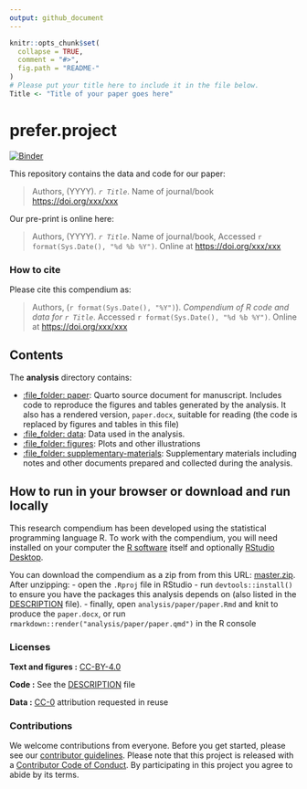 ```yaml
---
output: github_document
---
```


<!-- README.md is generated from README.Rmd. Please edit that file -->

```r
knitr::opts_chunk$set(
  collapse = TRUE,
  comment = "#>",
  fig.path = "README-"
)
# Please put your title here to include it in the file below.
Title <- "Title of your paper goes here"
```

# prefer.project

[![Binder](https://mybinder.org/badge_logo.svg)](https://mybinder.org/v2/gh/mx-jx/prefer.project/master?urlpath=rstudio)

This repository contains the data and code for our paper:

> Authors, (YYYY). _`r Title`_. Name of journal/book <https://doi.org/xxx/xxx>

Our pre-print is online here:

> Authors, (YYYY). _`r Title`_. Name of journal/book, Accessed `r format(Sys.Date(), "%d %b %Y")`. Online at <https://doi.org/xxx/xxx>


### How to cite

Please cite this compendium as:

> Authors, (`r format(Sys.Date(), "%Y")`). _Compendium of R code and data for `r Title`_. Accessed `r format(Sys.Date(), "%d %b %Y")`. Online at <https://doi.org/xxx/xxx>

## Contents

The **analysis** directory contains:

  - [:file\_folder: paper](/analysis/paper): Quarto source document
    for manuscript. Includes code to reproduce the figures and tables
    generated by the analysis. It also has a rendered version,
    `paper.docx`, suitable for reading (the code is replaced by figures
    and tables in this file)
  - [:file\_folder: data](/analysis/data): Data used in the analysis.
  - [:file\_folder: figures](/analysis/figures): Plots and other
    illustrations
  - [:file\_folder:
    supplementary-materials](/analysis/supplementary-materials):
    Supplementary materials including notes and other documents
    prepared and collected during the analysis.

## How to run in your browser or download and run locally

This research compendium has been developed using the statistical programming
language R. To work with the compendium, you will need
installed on your computer the [R software](https://cloud.r-project.org/)
itself and optionally [RStudio Desktop](https://rstudio.com/products/rstudio/download/).

You can download the compendium as a zip from from this URL:
[master.zip](/archive/master.zip). After unzipping:
- open the `.Rproj` file in RStudio
- run `devtools::install()` to ensure you have the packages this analysis depends on (also listed in the
[DESCRIPTION](/DESCRIPTION) file).
- finally, open `analysis/paper/paper.Rmd` and knit to produce the `paper.docx`, or run `rmarkdown::render("analysis/paper/paper.qmd")` in the R console

### Licenses

**Text and figures :**  [CC-BY-4.0](http://creativecommons.org/licenses/by/4.0/)

**Code :** See the [DESCRIPTION](DESCRIPTION) file

**Data :** [CC-0](http://creativecommons.org/publicdomain/zero/1.0/) attribution requested in reuse

### Contributions

We welcome contributions from everyone. Before you get started, please see our [contributor guidelines](CONTRIBUTING.md). Please note that this project is released with a [Contributor Code of Conduct](CONDUCT.md). By participating in this project you agree to abide by its terms.

